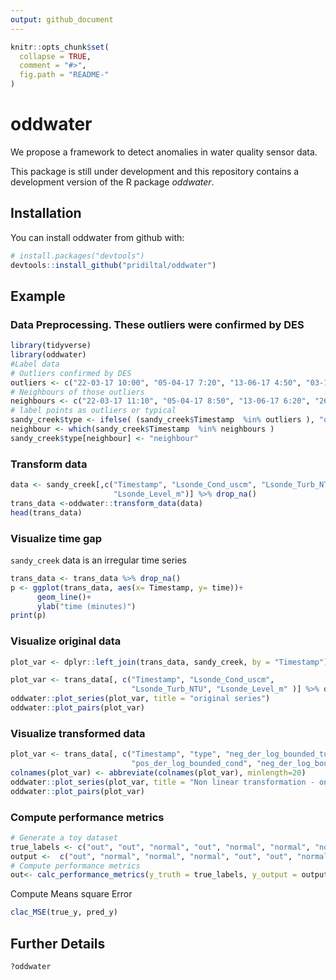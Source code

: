 ```yaml
---
output: github_document
---
```



<!-- README.md is generated from README.Rmd. Please edit that file -->

```r
knitr::opts_chunk$set(
  collapse = TRUE,
  comment = "#>",
  fig.path = "README-"
)

```

# oddwater

We propose a framework to detect anomalies in water quality sensor data.


This package is still under development and this repository contains a
development version of the R package *oddwater*.

## Installation

You can install oddwater from github with:

``` r
# install.packages("devtools")
devtools::install_github("pridiltal/oddwater")
```

## Example

### Data Preprocessing. These outliers were confirmed by DES
```r
library(tidyverse)
library(oddwater)
#Label data
# Outliers confirmed by DES
outliers <- c("22-03-17 10:00", "05-04-17 7:20", "13-06-17 4:50", "03-11-17 7:50", "26-07-17 16:00")
# Neighbours of those outliers
neighbours <- c("22-03-17 11:10", "05-04-17 8:50", "13-06-17 6:20", "26-07-17 15:00", "03-11-17 9:20")
# label points as outliers or typical
sandy_creek$type <- ifelse( (sandy_creek$Timestamp  %in% outliers ), "outlier", "typical")
neighbour <- which(sandy_creek$Timestamp  %in% neighbours )
sandy_creek$type[neighbour] <- "neighbour"

```


### Transform data
```r
data <- sandy_creek[,c("Timestamp", "Lsonde_Cond_uscm", "Lsonde_Turb_NTU",      
                       "Lsonde_Level_m")] %>% drop_na()
trans_data <-oddwater::transform_data(data)
head(trans_data)
```

### Visualize time gap

`sandy_creek` data is an irregular time series

```r
trans_data <- trans_data %>% drop_na()
p <- ggplot(trans_data, aes(x= Timestamp, y= time))+
      geom_line()+
      ylab("time (minutes)")
print(p)
```

### Visualize original data
```r
plot_var <- dplyr::left_join(trans_data, sandy_creek, by = "Timestamp")

plot_var <- trans_data[, c("Timestamp", "Lsonde_Cond_uscm",   
                           "Lsonde_Turb_NTU", "Lsonde_Level_m" )] %>% drop_na()
oddwater::plot_series(plot_var, title = "original series") 
oddwater::plot_pairs(plot_var)

```


### Visualize transformed data
```r
plot_var <- trans_data[, c("Timestamp", "type", "neg_der_log_bounded_turb",
                           "pos_der_log_bounded_cond", "neg_der_log_bounded_level")] %>% drop_na()
colnames(plot_var) <- abbreviate(colnames(plot_var), minlength=20)
oddwater::plot_series(plot_var, title = "Non linear transformation - one side log derivatives (bounded")
oddwater::plot_pairs(plot_var)
``` 


### Compute performance metrics

```r
# Generate a toy dataset
true_labels <- c("out", "out", "normal", "out", "normal", "normal", "normal", "normal", "normal", "normal")
output <-  c("out", "normal", "normal", "normal", "out", "out", "normal", "normal", "normal", "normal")
# Compute performance metrics 
out<- calc_performance_metrics(y_truth = true_labels, y_output = output, pos_label = "out", neg_label = "normal")
```

Compute Means square Error
```r
clac_MSE(true_y, pred_y)
```


## Further Details

```r
?oddwater
```
